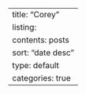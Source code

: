 ---
title: "Corey"
listing:
  contents: posts
  sort: "date desc"
  type: default
  categories: true
---